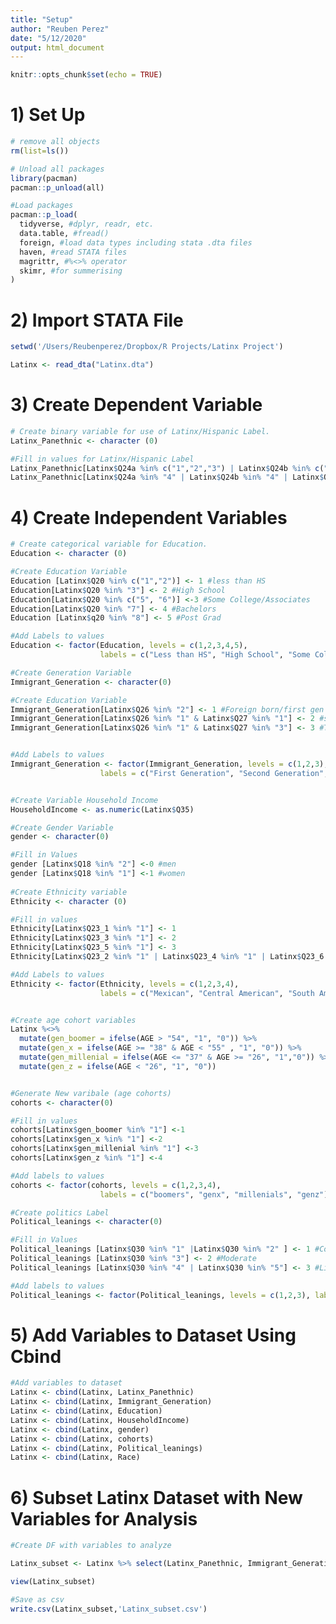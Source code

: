 ```yaml
---
title: "Setup"
author: "Reuben Perez"
date: "5/12/2020"
output: html_document
---
```


```r
knitr::opts_chunk$set(echo = TRUE)
```

# 1) Set Up

```r
# remove all objects
rm(list=ls())

# Unload all packages 
library(pacman)
pacman::p_unload(all)

#Load packages
pacman::p_load(
  tidyverse, #dplyr, readr, etc.
  data.table, #fread() 
  foreign, #load data types including stata .dta files
  haven, #read STATA files
  magrittr, #%<>% operator
  skimr, #for summerising
)
```

# 2) Import STATA File 

```r
setwd('/Users/Reubenperez/Dropbox/R Projects/Latinx Project')

Latinx <- read_dta("Latinx.dta")
```

# 3) Create Dependent Variable 

```r
# Create binary variable for use of Latinx/Hispanic Label. 
Latinx_Panethnic <- character (0)

#Fill in values for Latinx/Hispanic Label 
Latinx_Panethnic[Latinx$Q24a %in% c("1","2","3") | Latinx$Q24b %in% c("1","2","3") | Latinx$Q24c %in% c("1","2","3") ] <- 1
Latinx_Panethnic[Latinx$Q24a %in% "4" | Latinx$Q24b %in% "4" | Latinx$Q24c %in% "4"] <- 0 
```

# 4) Create Independent Variables

```r
# Create categorical variable for Education. 
Education <- character (0)

#Create Education Variable
Education [Latinx$Q20 %in% c("1","2")] <- 1 #less than HS
Education[Latinx$Q20 %in% "3"] <- 2 #High School
Education[Latinx$Q20 %in% c("5", "6")] <-3 #Some College/Associates
Education[Latinx$Q20 %in% "7"] <- 4 #Bachelors
Education [Latinx$q20 %in% "8"] <- 5 #Post Grad

#Add Labels to values
Education <- factor(Education, levels = c(1,2,3,4,5), 
                    labels = c("Less than HS", "High School", "Some College or Associates", "Bachelors", "Post Graduate")) 

#Create Generation Variable
Immigrant_Generation <- character(0)

#Create Education Variable
Immigrant_Generation[Latinx$Q26 %in% "2"] <- 1 #Foreign born/first gen
Immigrant_Generation[Latinx$Q26 %in% "1" & Latinx$Q27 %in% "1"] <- 2 #secong gen
Immigrant_Generation[Latinx$Q26 %in% "1" & Latinx$Q27 %in% "3"] <- 3 #Third gen


#Add Labels to values
Immigrant_Generation <- factor(Immigrant_Generation, levels = c(1,2,3), 
                    labels = c("First Generation", "Second Generation", "Third Generation")) 


#Create Variable Household Income
HouseholdIncome <- as.numeric(Latinx$Q35)

#Create Gender Variable 
gender <- character(0)

#Fill in Values
gender [Latinx$Q18 %in% "2"] <-0 #men
gender [Latinx$Q18 %in% "1"] <-1 #women
 
#Create Ethnicity variable
Ethnicity <- character (0)

#Fill in values
Ethnicity[Latinx$Q23_1 %in% "1"] <- 1
Ethnicity[Latinx$Q23_3 %in% "1"] <- 2
Ethnicity[Latinx$Q23_5 %in% "1"] <- 3
Ethnicity[Latinx$Q23_2 %in% "1" | Latinx$Q23_4 %in% "1" | Latinx$Q23_6 %in% "1"] <- 4

#Add Labels to values
Ethnicity <- factor(Ethnicity, levels = c(1,2,3,4),
                    labels = c("Mexican", "Central American", "South American","Other"))


#Create age cohort variables 
Latinx %<>%
  mutate(gen_boomer = ifelse(AGE > "54", "1", "0")) %>%
  mutate(gen_x = ifelse(AGE >= "38" & AGE < "55" , "1", "0")) %>%
  mutate(gen_millenial = ifelse(AGE <= "37" & AGE >= "26", "1","0")) %>%
  mutate(gen_z = ifelse(AGE < "26", "1", "0"))


#Generate New varibale (age cohorts)
cohorts <- character(0)

#Fill in values
cohorts[Latinx$gen_boomer %in% "1"] <-1
cohorts[Latinx$gen_x %in% "1"] <-2
cohorts[Latinx$gen_millenial %in% "1"] <-3
cohorts[Latinx$gen_z %in% "1"] <-4

#Add labels to values
cohorts <- factor(cohorts, levels = c(1,2,3,4),
                    labels = c("boomers", "genx", "millenials", "genz"))

#Create politics Label
Political_leanings <- character(0)

#Fill in Values
Political_leanings [Latinx$Q30 %in% "1" |Latinx$Q30 %in% "2" ] <- 1 #Conservative
Political_leanings [Latinx$Q30 %in% "3"] <- 2 #Moderate
Political_leanings [Latinx$Q30 %in% "4" | Latinx$Q30 %in% "5"] <- 3 #Liberal 

#Add labels to values
Political_leanings <- factor(Political_leanings, levels = c(1,2,3), labels = c("Conservative", "Moderate","Liberal"))

```

# 5) Add Variables to Dataset Using Cbind

```r

#Add variables to dataset
Latinx <- cbind(Latinx, Latinx_Panethnic)
Latinx <- cbind(Latinx, Immigrant_Generation)
Latinx <- cbind(Latinx, Education)
Latinx <- cbind(Latinx, HouseholdIncome)
Latinx <- cbind(Latinx, gender)
Latinx <- cbind(Latinx, cohorts)
Latinx <- cbind(Latinx, Political_leanings)
Latinx <- cbind(Latinx, Race)

```

# 6) Subset Latinx Dataset with New Variables for Analysis 

```r

#Create DF with variables to analyze

Latinx_subset <- Latinx %>% select(Latinx_Panethnic, Immigrant_Generation,Education, HouseholdIncome, Political_leanings)

view(Latinx_subset)

#Save as csv
write.csv(Latinx_subset,'Latinx_subset.csv')
```

